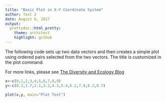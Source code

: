 ```yaml
---
title: "Basic Plot in X-Y Coordinate System"
author: Test 2
date: August 6, 2017
output:
  prettydoc::html_pretty:
    theme: architect
    highlight: github
---
```


The following code sets up two data vectors and then creates a simple plot using ordered pairs selected from the two vectors. The title is customized in the plot command. 

For more links, please see [The Diversity and Ecology Blog](http://www.diversityandecology.blogspot.com)

```r
x<-c(0,1,2,3,4,5,6,7,8,9)
y<-c(0.2,1.7,2.1,3.2,4.3,5.4,6.2,7.9,8.2,8.7)

plot(x,y, main="Plot Test")


```

